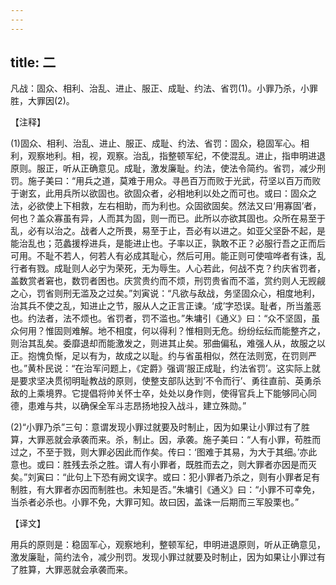 ```yaml
---
---
---
```

title: 二
---



凡战：固众、相利、治乱、进止、服正、成耻、约法、省罚(1)。小罪乃杀，小罪胜，大罪因(2)。

【注释】

(1)固众、相利、治乱、进止、服正、成耻、约法、省罚：固众，稳固军心。相利，观察地利。相，视，观察。治乱，指整顿军纪，不使混乱。进止，指申明进退原则。服正，听从正确意见。成耻，激发廉耻。约法，使法令简约。省罚，减少刑罚。施子美曰：“用兵之道，莫难于用众。寻邑百万而败于光武，苻坚以百万而败于谢玄，此用兵所以欲固也。欲固众者，必相地利以处之而可也。或曰：固众之法，必欲使上下相救，左右相助，而为利也。众固欲固矣。然法又曰‘用寡固’者，何也？盖众寡虽有异，人而其为固，则一而已。此所以亦欲其固也。众所在易至于乱，必有以治之。战者人之所畏，易至于止，吾必有以进之。如亚父坚卧不起，是能治乱也；范蠡援桴进兵，是能进止也。子率以正，孰敢不正？必服行吾之正而后可用。不耻不若人，何若人有必成其耻心，然后可用。能正则可使喧哗者有诛，乱行者有戮。成耻则人必宁为荣死，无为辱生。人心若此，何战不克？约庆省罚者，盖数赏者窘也，数罚者困也。庆赏贵约而不烦，刑罚贵省而不滥，赏约则人无觊觎之心，罚省则刑无滥及之过矣。”刘寅说：“凡欲与敌战，务坚固众心，相度地利，治其兵不使之乱，知进止之节，服从人之正言正谏。‘成’字恐误。耻者，所当羞恶也。约法者，法不烦也。省罚者，罚不滥也。”朱墉引《通义》曰：“众不坚固，虽众何用？惟固则难解。地不相度，何以得利？惟相则无危。纷纷纭纭而能整齐之，则治其乱矣。委靡退却而能激发之，则进其止矣。邪曲偏私，难强人从，故服之以正。抱愧负惭，足以有为，故成之以耻。约与省虽相似，然在法则宽，在罚则严也。”黄朴民说：“在治军问题上，《定爵》强调‘服正成耻，约法省罚’。这实际上就是要求坚决贯彻明耻教战的原则，使整支部队达到‘不令而行’、勇往直前、英勇杀敌的上乘境界。它提倡将帅关怀士卒，处处以身作则，使得官兵上下能够同心同德，患难与共，以确保全军斗志昂扬地投入战斗，建立殊勋。”

(2)“小罪乃杀”三句：意谓发现小罪过就要及时制止，因为如果让小罪过有了胜算，大罪恶就会承袭而来。杀，制止。因，承袭。施子美曰：“人有小罪，苟胜而过之，不至于戮，则大罪必因此而作矣。传曰：‘图难于其易，为大于其细。’亦此意也。或曰：胜残去杀之胜。谓人有小罪者，既胜而去之，则大罪者亦因是而灭矣。”刘寅曰：“此句上下恐有阙文误字。或曰：犯小罪者乃杀之，则有小罪者足有制胜，有大罪者亦因而制胜也。未知是否。”朱墉引《通义》曰：“小罪不可幸免，当杀者必杀也。小罪不免，大罪可知。故曰因，盖诛一后期而三军股栗也。”

【译文】

用兵的原则是：稳固军心，观察地利，整顿军纪，申明进退原则，听从正确意见，激发廉耻，简约法令，减少刑罚。发现小罪过就要及时制止，因为如果让小罪过有了胜算，大罪恶就会承袭而来。